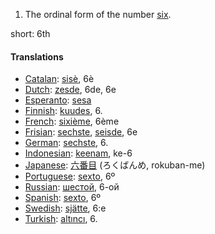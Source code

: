 # The ordinal form of the number [[six]].

short: 6th

====Translations====

*[[Catalan]]: [[sisè]], 6è
*[[Dutch]]: [[zesde]], 6de, 6e
*[[Esperanto]]: [[sesa]]
*[[Finnish]]: [[kuudes]], 6.
*[[French]]: [[sixième]], 6ème
*[[Frisian]]: [[sechste]], [[seisde]], 6e
*[[German]]: [[sechste]], 6.
*[[Indonesian]]: [[keenam]], ke-6
*[[Japanese]]: [[六番目]] (ろくばんめ, rokuban-me)
*[[Portuguese]]: [[sexto]], 6º
*[[Russian]]: [[шестой]], 6-ой
*[[Spanish]]: [[sexto]], 6º
*[[Swedish]]: [[sjätte]], 6:e
*[[Turkish]]: [[altıncı]], 6.